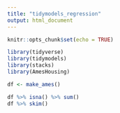 ```yaml
---
title: "tidymodels_regression"
output: html_document
---
```


```r
knitr::opts_chunk$set(echo = TRUE)
```

```r
library(tidyverse)
library(tidymodels)
library(stacks)
library(AmesHousing)

df <- make_ames()

df %>% isna() %>% sum()
df %>% skim()

```

